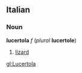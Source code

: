 ==Italian==
===Noun===
'''lucertola''' ''f'' (''plural'' '''lucertole''')

#[[lizard]]

[[gl:Lucertola]]